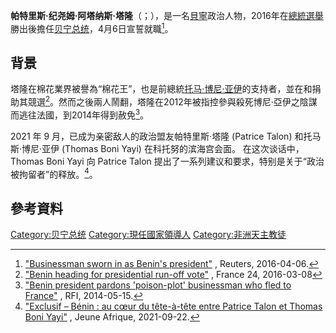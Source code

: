 {{Expand French|Patrice Talon|date=March 2021}}
{{NoteTA
|1=zh-tw:貝南;zh-hk:貝寧;zh-cn:贝宁;
}}
{{Infobox Officeholder
|name             = 帕特里斯·塔隆
|native_name      = Patrice Talon
|native_name_lang = fr
|image            = Patrice Talon at the 52nd African Development Bank Annual Meeting in Gandhinagar (Cropped).jpg
|caption        = 
|office         = [[贝宁总统|贝宁总统]]
|term_start     = 2016年4月6日
|term_end       = 
|predecessor    = [[托马·博尼·亚伊|托马·博尼·亚伊]]
|successor      = 
|birth_date     = {{birth date and age|1958|5|1}}
|birth_place    = {{DAH}}[[威達|威達]]
|death_date     = 
|death_place    = 
|party          = [[無黨籍|無黨籍]]
|spouse         = 
|alma_mater     = [[达喀尔大学|达喀尔大学]]
|religion       = [[天主教會|羅馬天主教]]
|signature      = 
}}

'''帕特里斯·纪尧姆·阿塔纳斯·塔隆'''（{{lang-fr|Patrice Guillaume Athanase Talon}}；{{bd|1958年|5月1日}}），是一名[[貝寧|貝寧]]政治人物，2016年在[[2016年貝寧總統選舉|總統選舉]]勝出後擔任[[贝宁总统|贝宁总统]]，4月6日宣誓就職<ref>[http://www.reuters.com/article/us-benin-election-idUSKCN0X31QO "Businessman sworn in as Benin's president"] {{Wayback|url=http://www.reuters.com/article/us-benin-election-idUSKCN0X31QO |date=20210308140205 }}, Reuters, 2016-04-06.</ref>。

==背景==
塔隆在棉花業界被譽為“棉花王”，也是前總統[[托马·博尼·亚伊|托马·博尼·亚伊]]的支持者，並在{{le|2006年貝寧總統選舉|Beninese presidential election, 2006|2006年}}和{{le|2011年貝寧總統選舉|Beninese presidential election, 2011|2011年的選舉}}捐助其競選<ref>[http://www.france24.com/en/20160308-benin-second-round-presidential-election-zinsou-talon "Benin heading for presidential run-off vote"] {{Wayback|url=http://www.france24.com/en/20160308-benin-second-round-presidential-election-zinsou-talon |date=20160324212907 }}, France 24, 2016-03-08</ref>。然而之後兩人鬧翻，塔隆在2012年被指控參與殺死博尼·亞伊之陰謀而逃往法國，到2014年得到赦免<ref>[http://en.rfi.fr/africa/20140515-benin-president-pardons-poison-plot-businessman-who-fled-france "Benin president pardons 'poison-plot' businessman who fled to France"] {{Wayback|url=http://en.rfi.fr/africa/20140515-benin-president-pardons-poison-plot-businessman-who-fled-france |date=20160403092605 }}, RFI, 2014-05-15.</ref>。

2021 年 9 月，已成为亲密敌人的政治盟友帕特里斯·塔隆 (Patrice Talon) 和托马斯·博尼·亚伊 (Thomas Boni Yayi) 在科托努的滨海宫会面。 在这次谈话中，Thomas Boni Yayi 向 Patrice Talon 提出了一系列建议和要求，特别是关于“政治被拘留者”的释放。<ref>[https://www.jeuneafrique.com/1237927/politique/exclusif-benin-au-coeur-du-tete-a-tete-entre-patrice-talon-et-thomas-boni-yayi/ "Exclusif – Bénin : au cœur du tête-à-tête entre Patrice Talon et Thomas Boni Yayi"] {{Wayback|url=https://www.jeuneafrique.com/1237927/politique/exclusif-benin-au-coeur-du-tete-a-tete-entre-patrice-talon-et-thomas-boni-yayi/ |date=20210923185829 }}, Jeune Afrique, 2021-09-22.</ref>。

==參考資料==
{{reflist}}

{{s-start}}
{{s-off}}
{{s-bef|before=[[托马·博尼·亚伊|托马·博尼·亚伊]]}}
{{s-ttl|title=[[贝宁总统|贝宁总统]]|years=2016年－}}
{{s-inc}}
{{s-end}}

{{DEFAULTSORT:Talon, Patrice}}
{{贝宁总统}}
[[Category:贝宁总统|Category:贝宁总统]]
[[Category:現任國家領導人|Category:現任國家領導人]]
[[Category:非洲天主教徒|Category:非洲天主教徒]]